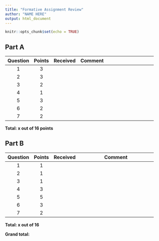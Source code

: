 ```yaml
---
title: "Formative Assignment Review"
author: "NAME HERE"
output: html_document
---
```


```r
knitr::opts_chunk$set(echo = TRUE)
```

## Part A

+----------+--------+----------+----------------------------------------+
| Question | Points | Received | Comment                                |
+:========:+:======:+:========:+:=======================================+
| 1        | 3      |          |                                        |
+----------+--------+----------+----------------------------------------+
| 2        | 3      |          |                                        |
+----------+--------+----------+----------------------------------------+
| 3        | 2      |          |                                        |
+----------+--------+----------+----------------------------------------+
| 4        | 1      |          |                                        |
+----------+--------+----------+----------------------------------------+
| 5        | 3      |          |                                        |
+----------+--------+----------+----------------------------------------+
| 6        | 2      |          |                                        |
+----------+--------+----------+----------------------------------------+
| 7        | 2      |          |                                        |
+----------+--------+----------+----------------------------------------+

**Total: x out of 16 points**

## Part B

+----------+--------+----------+----------------------------------------+
| Question | Points | Received | Comment                                |
+:========:+:======:+:========:+========================================+
| 1        | 1      |          |                                        |
+----------+--------+----------+----------------------------------------+
| 2        | 1      |          |                                        |
+----------+--------+----------+----------------------------------------+
| 3        | 1      |          |                                        |
+----------+--------+----------+----------------------------------------+
| 4        | 3      |          |                                        |
+----------+--------+----------+----------------------------------------+
| 5        | 5      |          |                                        |
+----------+--------+----------+----------------------------------------+
| 6        | 3      |          |                                        |
+----------+--------+----------+----------------------------------------+
| 7        | 2      |          |                                        |
+----------+--------+----------+----------------------------------------+

**Total: x out of 16**

**Grand total:**
